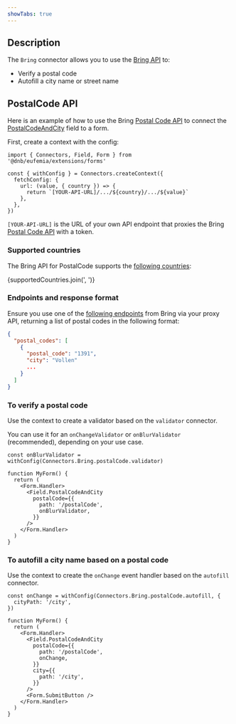```yaml
---
showTabs: true
---
```



## Description

The `Bring` connector allows you to use the [Bring API](https://developer.bring.com/api/) to:

- Verify a postal code
- Autofill a city name or street name

## PostalCode API

Here is an example of how to use the Bring [Postal Code API](https://developer.bring.com/api/postal-code/) to connect the [PostalCodeAndCity](/uilib/extensions/forms/feature-fields/PostalCodeAndCity/) field to a form.

First, create a context with the config:

```tsx
import { Connectors, Field, Form } from '@dnb/eufemia/extensions/forms'

const { withConfig } = Connectors.createContext({
  fetchConfig: {
    url: (value, { country }) => {
      return `[YOUR-API-URL]/.../${country}/.../${value}`
    },
  },
})
```

`[YOUR-API-URL]` is the URL of your own API endpoint that proxies the Bring [Postal Code API](https://developer.bring.com/api/postal-code/) with a token.

### Supported countries

The Bring API for PostalCode supports the [following countries](https://developer.bring.com/api/postal-code/#supported-countries):

{supportedCountries.join(', ')}

### Endpoints and response format

Ensure you use one of the [following endpoints](https://developer.bring.com/api/postal-code/#endpoints) from Bring via your proxy API, returning a list of postal codes in the following format:

```json
{
  "postal_codes": [
    {
      "postal_code": "1391",
      "city": "Vollen"
      ...
    }
  ]
}
```

### To verify a postal code

Use the context to create a validator based on the `validator` connector.

You can use it for an `onChangeValidator` or `onBlurValidator` (recommended), depending on your use case.

```tsx
const onBlurValidator = withConfig(Connectors.Bring.postalCode.validator)

function MyForm() {
  return (
    <Form.Handler>
      <Field.PostalCodeAndCity
        postalCode={{
          path: '/postalCode',
          onBlurValidator,
        }}
      />
    </Form.Handler>
  )
}
```

### To autofill a city name based on a postal code

Use the context to create the `onChange` event handler based on the `autofill` connector.

```tsx
const onChange = withConfig(Connectors.Bring.postalCode.autofill, {
  cityPath: '/city',
})

function MyForm() {
  return (
    <Form.Handler>
      <Field.PostalCodeAndCity
        postalCode={{
          path: '/postalCode',
          onChange,
        }}
        city={{
          path: '/city',
        }}
      />
      <Form.SubmitButton />
    </Form.Handler>
  )
}
```
